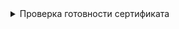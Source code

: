 


<details className="custom-blue-block">
  <summary>Проверка готовности сертификата</summary>
  :::warning Обратите ВНИМАНИЕ!
    Данная команда не способна отображать статус конкретного сертификата, только список доступных.
  :::

  <CodeBlock language="bash">
    {dedent`
      kubeadm certs check-expiration
    `}
  </CodeBlock>

  :::note Вывод команды

  <CodeBlock language="bash">
    {dedent`
      CERTIFICATE                EXPIRES                  RESIDUAL TIME   CERTIFICATE AUTHORITY   EXTERNALLY MANAGED
      etcd-peer                  Oct 22, 2025 22:06 UTC   364d            etcd-ca                 no
    `}
  </CodeBlock>
  :::

</details>
